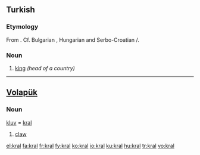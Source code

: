 ==Turkish==

===Etymology===
From {{etyl|sla|tr}}. Cf. Bulgarian {{term|крал|sc=Cyrl|lang=bg}}, Hungarian {{term|király|lang=hu}} and Serbo-Croatian {{term|краљ|sc=Cyrl|lang=sh}}/{{term|kralj|lang=sh}}.

===Noun===
{{infl|tr|noun}}

# [[king]] ''(head of a country)''

----

==[[Volapük]]==

===Noun===
[[kluv]] = [[kral]]

# [[claw]]

[[el:kral]]
[[fa:kral]]
[[fr:kral]]
[[fy:kral]]
[[ko:kral]]
[[io:kral]]
[[ku:kral]]
[[hu:kral]]
[[tr:kral]]
[[vo:kral]]
